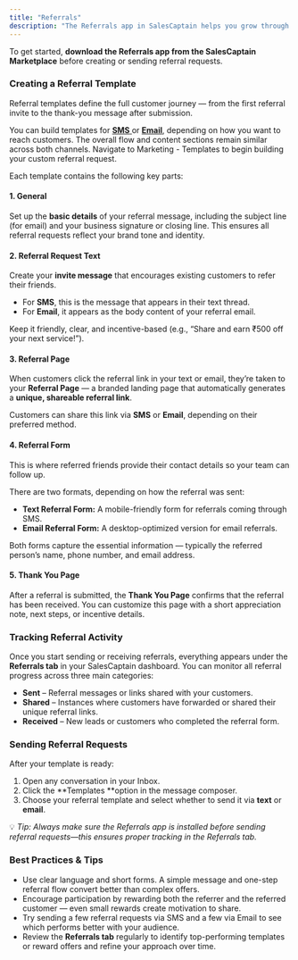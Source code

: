 ```yaml
---
title: "Referrals"
description: "The Referrals app in SalesCaptain helps you grow through word-of-mouth by turning satisfied customers into active promoters. You can create customizable referral templates for both text and email, share them directly from your Inbox, and track all activity in one place."
---
```


To get started, **download the Referrals app from the SalesCaptain Marketplace** before creating or sending referral requests.

### **Creating a Referral Template**

Referral templates define the full customer journey — from the first referral invite to the thank-you message after submission.

You can build templates for **<u>SMS</u>**<u> </u>or **<u>Email</u>**, depending on how you want to reach customers. The overall flow and content sections remain similar across both channels. Navigate to Marketing - Templates to begin building your custom referral request. 

Each template contains the following key parts:

#### **1. General**

Set up the **basic details** of your referral message, including the subject line (for email) and your business signature or closing line. This ensures all referral requests reflect your brand tone and identity.

#### **2. Referral Request Text**

Create your **invite message** that encourages existing customers to refer their friends.

- For **SMS**, this is the message that appears in their text thread.
- For **Email**, it appears as the body content of your referral email.

Keep it friendly, clear, and incentive-based (e.g., “Share and earn ₹500 off your next service!”).

#### **3. Referral Page**

When customers click the referral link in your text or email, they’re taken to your **Referral Page** — a branded landing page that automatically generates a **unique, shareable referral link**.

Customers can share this link via **SMS** or **Email**, depending on their preferred method.

#### **4. Referral Form**

This is where referred friends provide their contact details so your team can follow up.

There are two formats, depending on how the referral was sent:

- **Text Referral Form:** A mobile-friendly form for referrals coming through SMS.
- **Email Referral Form:** A desktop-optimized version for email referrals.

Both forms capture the essential information — typically the referred person’s name, phone number, and email address.

#### **5. Thank You Page**

After a referral is submitted, the **Thank You Page** confirms that the referral has been received. You can customize this page with a short appreciation note, next steps, or incentive details.

### **Tracking Referral Activity**

Once you start sending or receiving referrals, everything appears under the **Referrals tab** in your SalesCaptain dashboard. You can monitor all referral progress across three main categories:

- **Sent** – Referral messages or links shared with your customers.
- **Shared** – Instances where customers have forwarded or shared their unique referral links.
- **Received** – New leads or customers who completed the referral form.

### **Sending Referral Requests**

After your template is ready:

1. Open any conversation in your Inbox.
2. Click the **Templates **option in the message composer.
3. Choose your referral template and select whether to send it via **text** or **email**.

💡 _Tip: Always make sure the Referrals app is installed before sending referral requests—this ensures proper tracking in the Referrals tab._

### **Best Practices & Tips**

- Use clear language and short forms. A simple message and one-step referral flow convert better than complex offers.
- Encourage participation by rewarding both the referrer and the referred customer — even small rewards create motivation to share.
- Try sending a few referral requests via SMS and a few via Email to see which performs better with your audience.
- Review the **Referrals tab** regularly to identify top-performing templates or reward offers and refine your approach over time.
